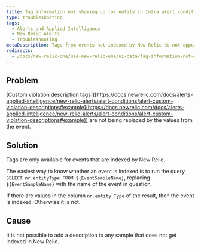 ```yaml
---
title: Tag information not showing up for entity in Infra alert condition
type: troubleshooting
tags:
  - Alerts and Applied Intelligence
  - New Relic Alerts
  - Troubleshooting
metaDescription: Tags from events not indexed by New Relic do not appear.
redirects:
  - /docs/new-relic-one/use-new-relic-one/ui-data/tag-information-not-showing-entity-infra-alert-condition
---
```


## Problem

\[Custom violation description tags]([https://docs.newrelic.com/docs/alerts-applied-intelligence/new-relic-alerts/alert-conditions/alert-custom-violation-descriptions#example](https://docs.newrelic.com/docs/alerts-applied-intelligence/new-relic-alerts/alert-conditions/alert-custom-violation-descriptions#example)) are not being replaced by the values from the event.

## Solution

Tags are only available for events that are indexed by New Relic.

The easiest way to know whether an event is indexed is to run the query `SELECT nr.entityType FROM ${EventSampleName}`, replacing `${EventSampleName}` with the name of the event in question.

If there are values in the column `nr.entity Type` of the result, then the event is indexed. Otherwise it is not.

## Cause

It is not possible to add a description to any sample that does not get indexed in New Relic.
